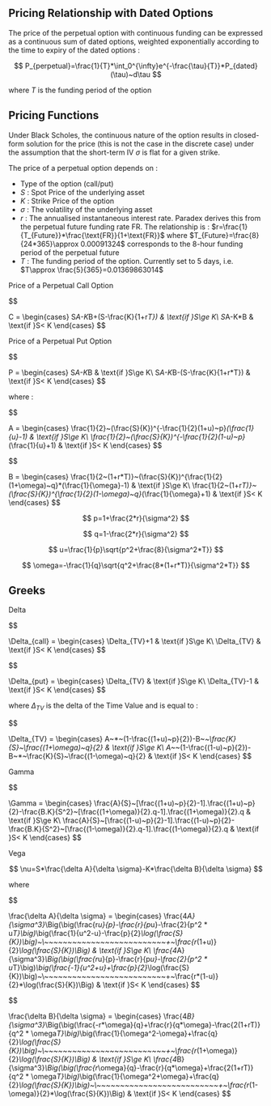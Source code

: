 ## Pricing Relationship with Dated Options

The price of the perpetual option with continuous funding can be expressed as a continuous sum of dated options, weighted exponentially according to the time to expiry of the dated options :

$$
P_{perpetual}=\frac{1}{T}*\int_0^{\infty}e^{-\frac{\tau}{T}}*P_{dated}(\tau)~d\tau
$$

where $T$ is the funding period of the option

## Pricing Functions

Under Black Scholes, the continuous nature of the option results in closed-form solution for the price (this is not the case in the discrete case) under the assumption that the short-term IV $\sigma$ is flat for a given strike.

The price of a perpetual option depends on :

- Type of the option (call/put)
- $S$ : Spot Price of the underlying asset
- $K$ : Strike Price of the option
- $\sigma$ : The volatility of the underlying asset
- $r$ : The annualised instantaneous interest rate. Paradex derives this from the perpetual future funding rate $\text{FR}$. The relationship is : $r=\frac{1}{T_{Future}}*\frac{\text{FR}}{1+\text{FR}}$
  where $T_{Future}=\frac{8}{24*365}\approx 0.00091324$ corresponds to the 8-hour funding period of the perpetual future
- $T$ : The funding period of the option. Currently set to 5 days, i.e. $T\approx \frac{5}{365}=0.01369863014$

Price of a Perpetual Call Option

$$

C =
    \begin{cases}
      S*A-K*B+(S-\frac{K}{1+r*T}) & \text{if }S\ge K\\
      S*A-K*B & \text{if }S< K
    \end{cases}
$$

Price of a Perpetual Put Option

$$

P =
    \begin{cases}
      S*A-K*B & \text{if }S\ge K\\
      S*A-K*B-(S-\frac{K}{1+r*T}) & \text{if }S< K
    \end{cases}
$$

where :

$$

A =
    \begin{cases}
      \frac{1}{2}~(\frac{S}{K})^{-\frac{1}{2}(1+u)~p}*(\frac{1}{u}-1) & \text{if }S\ge K\\
      \frac{1}{2}~(\frac{S}{K})^{-\frac{1}{2}(1-u)~p}*(\frac{1}{u}+1) & \text{if }S< K
    \end{cases}
$$

$$

B =
    \begin{cases}
      \frac{1}{2~(1+r*T)}~(\frac{S}{K})^{\frac{1}{2}(1+\omega)~q}*(\frac{1}{\omega}-1) & \text{if }S\ge K\\
      \frac{1}{2~(1+r*T)}~(\frac{S}{K})^{\frac{1}{2}(1-\omega)~q}*(\frac{1}{\omega}+1) & \text{if }S< K
    \end{cases}
$$

$$
p=1+\frac{2*r}{\sigma^2}
$$

$$
q=1-\frac{2*r}{\sigma^2}
$$

$$
u=\frac{1}{p}\sqrt{p^2+\frac{8}{\sigma^2*T}}
$$

$$
\omega=-\frac{1}{q}\sqrt{q^2+\frac{8*(1+r*T)}{\sigma^2*T}}
$$

## Greeks

Delta

$$

\Delta_{call} =
    \begin{cases}
      \Delta_{TV}+1 & \text{if }S\ge K\\
      \Delta_{TV} & \text{if }S< K
    \end{cases}
$$

$$

\Delta_{put} =
    \begin{cases}
      \Delta_{TV} & \text{if }S\ge K\\
      \Delta_{TV}-1 & \text{if }S< K
    \end{cases}
$$

where $\Delta_{TV}$ is the delta of the Time Value and is equal to :

$$

\Delta_{TV} =
    \begin{cases}
      A~*~(1-\frac{(1+u)~p}{2})-B~*~\frac{K}{S}~\frac{(1+\omega)~q}{2} & \text{if }S\ge K\\
      A~*~(1-\frac{(1-u)~p}{2})-B~*~\frac{K}{S}~\frac{(1-\omega)~q}{2} & \text{if }S< K
    \end{cases}
$$

Gamma

$$

\Gamma =
    \begin{cases}
      \frac{A}{S}~[\frac{(1+u)~p}{2}-1].\frac{(1+u)~p}{2}-\frac{B.K}{S^2}~[\frac{(1+\omega)}{2}.q-1].\frac{(1+\omega)}{2}.q & \text{if }S\ge K\\
      \frac{A}{S}~[\frac{(1-u)~p}{2}-1].\frac{(1-u)~p}{2}-\frac{B.K}{S^2}~[\frac{(1-\omega)}{2}.q-1].\frac{(1-\omega)}{2}.q & \text{if }S< K
    \end{cases}
$$

Vega

$$
\nu=S*\frac{\delta A}{\delta \sigma}-K*\frac{\delta B}{\delta \sigma}
$$

where

$$

  \frac{\delta A}{\delta \sigma} =
    \begin{cases}
      \frac{4*A}{\sigma^3}*\Big(\big(\frac{r*u}{p}-\frac{r}{p*u}-\frac{2}{p^2 * u*T}\big)*\big(\frac{1}{u^2-u}-\frac{p}{2}*\log(\frac{S}{K})\big)~\\~~~~~~~~~~~~~~~~~~~~~~~~~~+~\frac{r*(1+u)}{2}*\log(\frac{S}{K})\Big) & \text{if }S\ge K\\
      \frac{4*A}{\sigma^3}*\Big(\big(\frac{r*u}{p}-\frac{r}{p*u}-\frac{2}{p^2 * u*T}\big)*\big(\frac{-1}{u^2+u}+\frac{p}{2}*\log(\frac{S}{K})\big)~\\~~~~~~~~~~~~~~~~~~~~~~~~~~+~\frac{r*(1-u)}{2}*\log(\frac{S}{K})\Big) & \text{if }S< K
    \end{cases}
$$

$$

  \frac{\delta B}{\delta \sigma} =
    \begin{cases}
      \frac{4*B}{\sigma^3}*\Big(\big(\frac{-r*\omega}{q}+\frac{r}{q*\omega}-\frac{2(1+rT)}{q^2 * \omega*T}\big)*\big(\frac{1}{\omega^2-\omega}+\frac{q}{2}*\log(\frac{S}{K})\big)~\\~~~~~~~~~~~~~~~~~~~~~~~~~~+~\frac{r*(1+\omega)}{2}*\log(\frac{S}{K})\Big) & \text{if }S\ge K\\
      \frac{4*B}{\sigma^3}*\Big(\big(\frac{r*\omega}{q}-\frac{r}{q*\omega}+\frac{2(1+rT)}{q^2 * \omega*T}\big)*\big(\frac{1}{\omega^2+\omega}+\frac{q}{2}*\log(\frac{S}{K})\big)~\\~~~~~~~~~~~~~~~~~~~~~~~~~~+~\frac{r*(1-\omega)}{2}*\log(\frac{S}{K})\Big) & \text{if }S< K
    \end{cases}
$$
